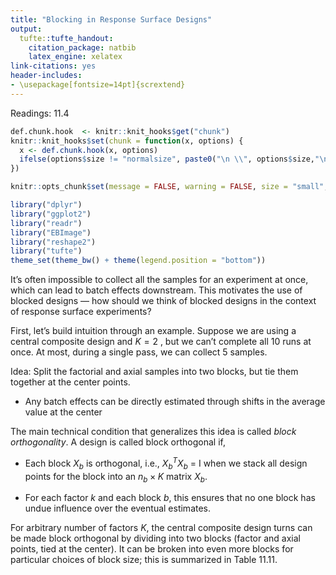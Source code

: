 ```yaml
---
title: "Blocking in Response Surface Designs"
output:
  tufte::tufte_handout:
    citation_package: natbib
    latex_engine: xelatex
link-citations: yes
header-includes:
- \usepackage[fontsize=14pt]{scrextend}
---
```


Readings: 11.4

```r
def.chunk.hook  <- knitr::knit_hooks$get("chunk")
knitr::knit_hooks$set(chunk = function(x, options) {
  x <- def.chunk.hook(x, options)
  ifelse(options$size != "normalsize", paste0("\n \\", options$size,"\n\n", x, "\n\n \\normalsize"), x)
})

knitr::opts_chunk$set(message = FALSE, warning = FALSE, size = "small", echo = FALSE, fig.margin = TRUE, fig.height = 5, cache = TRUE)
```

```r
library("dplyr")
library("ggplot2")
library("readr")
library("EBImage")
library("reshape2")
library("tufte")
theme_set(theme_bw() + theme(legend.position = "bottom"))
```

It’s often impossible to collect all the samples for an experiment at once,
which can lead to batch effects downstream. This motivates the use of blocked
designs — how should we think of blocked designs in the context of response
surface experiments?

First, let’s build intuition through an example. Suppose we are using a central
composite design and $K = 2$ , but we can’t complete all 10 runs at once. At
most, during a single pass, we can collect 5 samples.

Idea: Split the factorial and axial samples into two blocks, but tie them
together at the center points.

* Any batch effects can be directly estimated through shifts in the average
value at the center

The main technical condition that generalizes this idea is called _block
orthogonality_. A design is called block orthogonal if,

* Each block $X_{b}$ is orthogonal, i.e., $X_{b}^{T}X_{b}$ = I when we stack
all design points for the block into an $n_{b} \times K$ matrix $X_{b}$.

* For each factor $k$ and each block $b$,
\begin{align*}
  \frac{\sum_{u = 1}^{n_{b}} x_{iu}^{2}}{\sum_{u = 1}^{N} x_{iu}^{2}} = \frac{n_{b}}{N}
\end{align*}
  this ensures that no one block has undue influence over the eventual estimates.
	
For arbitrary number of factors $K$, the central composite design turns can be
made block orthogonal by dividing into two blocks (factor and axial points, tied
at the center). It can be broken into even more blocks for particular choices of
block size; this is summarized in Table 11.11.
